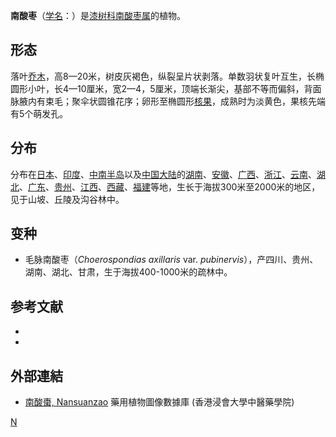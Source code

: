 {{Speciesbox 
| taxon = Choerospondias axillaris
| authority = (Roxb.) Burtt et Hill
| image =Choerospondias axillaris1.jpg
| subdivision_ranks =[[变种|变种]]
| subdivision =
* 南酸枣 ''C. a. var. axillaris''
* 毛脉南酸枣 ''C. a. var. pubinervis''
}}
'''南酸枣'''（[[学名|学名]]：{{lang|la|''Choerospondias axillaris''}}）是[[漆树科|漆树科]][[南酸枣属|南酸枣属]]的植物。

== 形态 ==
落叶[[乔木|乔木]]，高8—20米，树皮灰褐色，纵裂呈片状剥落。单数羽状复叶互生，长椭圆形小叶，长4—10厘米，宽2—4，5厘米，顶端长渐尖，基部不等而偏斜，背面脉腋内有束毛；聚伞状圆锥花序；卵形至椭圆形[[核果|核果]]，成熟时为淡黄色，果核先端有5个萌发孔。

== 分布 ==
分布在[[日本|日本]]、[[印度|印度]]、[[中南半岛|中南半岛]]以及[[中国大陆|中国大陆]]的[[湖南|湖南]]、[[安徽|安徽]]、[[广西|广西]]、[[浙江|浙江]]、[[云南|云南]]、[[湖北|湖北]]、[[广东|广东]]、[[贵州|贵州]]、[[江西|江西]]、[[西藏|西藏]]、[[福建|福建]]等地，生长于海拔300米至2000米的地区，见于山坡、丘陵及沟谷林中。

== 变种 ==
* 毛脉南酸枣（''Choerospondias axillaris'' var. ''pubinervis''），产四川、贵州、湖南、湖北、甘肃，生于海拔400-1000米的疏林中。

== 参考文献 ==
<div class="references-small">
* {{cite web| url =http://www.bioinfo.cn/db05/KmzwSpecies.php?action=view&id=212| title =南酸枣（原变种）| work =《中国高等植物数据库全库》| publisher =中国科学院微生物研究所| author =昆明植物研究所| accessdate =2009-02-21| deadurl =yes| archiveurl =https://web.archive.org/web/20160305095311/http://www.bioinfo.cn/db05/KmzwSpecies.php?action=view&id=212| archivedate =2016-03-05}}
* {{CPNI| zh=毛脉南酸枣 | id=121-09937 | binomial=Choerospondias axillaris | authority=(Rehder & E. H. Wilson) B. L. Burtt & A. W. Hill | var=pubinervis | accessdate=2013-01-18}}
</div>

==外部連結==
*[http://libproject.hkbu.edu.hk/was40/detail?lang=ch&channelid=1288&searchword=herb_id=D00761 南酸棗, Nansuanzao]{{Wayback|url=http://libproject.hkbu.edu.hk/was40/detail?lang=ch&channelid=1288&searchword=herb_id=D00761 |date=20160304100824 }} 藥用植物圖像數據庫 (香港浸會大學中醫藥學院) {{zh-hant}}{{en}}
{{Taxonbar|from=Q5103838}}

[[Category:南酸枣属|N]]